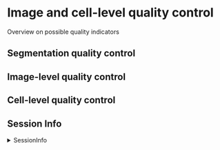 # Image and cell-level quality control

Overview on possible quality indicators

## Segmentation quality control

## Image-level quality control

## Cell-level quality control

## Session Info

<details>
   <summary>SessionInfo</summary>
   
```r
sessionInfo()
```
</details>